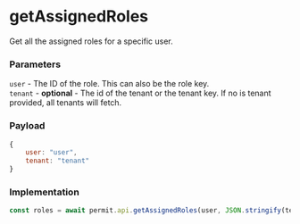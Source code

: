 # getAssignedRoles

Get all the assigned roles for a specific user.

### Parameters

`user` - The ID of the role. This can also be the role key.<br/>
`tenant` - **optional** - The id of the tenant or the tenant key. If no is tenant provided, all tenants will fetch.<br/>

### Payload

```js
{
	user: "user",
	tenant: "tenant"
}
```

### Implementation

```js
const roles = await permit.api.getAssignedRoles(user, JSON.stringify(tenant));
```
